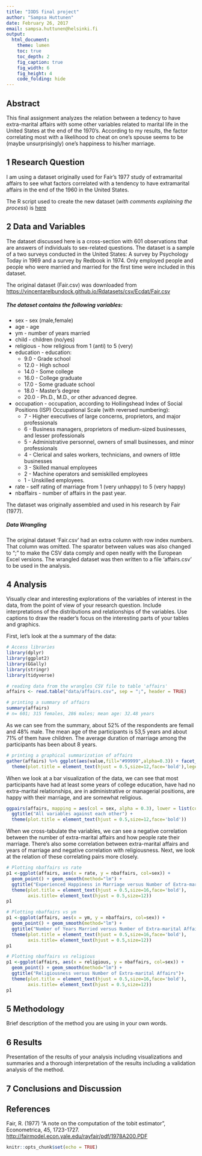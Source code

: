 ```yaml
---
title: "IODS final project"
author: "Sampsa Huttunen"
date: February 26, 2017
email: sampsa.huttunen@helsinki.fi
output:
  html_document:
    theme: lumen
    toc: true
    toc_depth: 2
    fig_caption: true
    fig_width: 6
    fig_height: 4
    code_folding: hide
---
```


## Abstract

This final assignment analyzes the relation between a tedency to have extra-marital affairs with some other variables related to marital life in the United States at the end of the 1970's. According to my results, the factor correlating most with a likelihood to cheat on one's spouse seems to be (maybe unsurprisingly) one's happiness to his/her marriage.  

## 1 Research Question

I am using a dataset originally used for Fair's 1977 study of extramarital affairs to see what factors correlated with a tendency to have extramarital affairs in the end of the 1960 in the United States. 

The R script used to create the new dataset (*with comments explaining the process*) is  [here](https://github.com/huttusam/IODS-final/blob/master/final-assignment.R)

## 2 Data and Variables

The dataset discussed here is a cross-section with 601 observations that are answers of individuals to sex-related questions. The dataset is a sample of a two surveys conducted in the United States: A survey by Psychology Today in 1969 and a survey by Redbook in 1974. Only employed people and people who were married and married for the first time were included in this dataset.

The original dataset (Fair.csv) was downloaded from [https://vincentarelbundock.github.io/Rdatasets/csv/Ecdat/Fair.csv](https://vincentarelbundock.github.io/Rdatasets/csv/Ecdat/Fair.csv)  

##### The dataset contains the following variables:  
* sex - sex (male,female)  
* age - age  
* ym - number of years married
* child - children (no/yes) 
* religious - how religious from 1 (anti) to 5 (very)
* education - education:
  + 9.0 - Grade school  
  + 12.0 - High school
  + 14.0 - Some college
  + 16.0 - College graduate
  + 17.0 - Some graduate school
  + 18.0 - Master's degree
  + 20.0 - Ph.D., M.D., or other advanced degree.
* occupation - occupation, according to Hollingshead Index of Social Positions (ISP) Occupational Scale (with reversed numbering):
  + 7 - Higher executives of large concerns, proprietors, and major professionals  
  + 6 - Business managers, proprietors of medium-sized businesses, and lesser professionals  
  + 5 - Administrative personnel, owners of small businesses, and minor professionals
  + 4 - Clerical and sales workers, technicians, and owners of little businesses
  + 3 - Skilled manual employees
  + 2 - Machine operators and semiskilled employees
  + 1 - Unskilled employees.
* rate - self rating of marriage from 1 (very unhappy) to 5 (very happy)
* nbaffairs - number of affairs in the past year.

The dataset was originally assembled and used in his research by Fair (1977).  

##### Data Wrangling

The original dataset 'Fair.csv' had an extra column with row index numbers. That column was omitted. The sparator between values was also changed to ";" to make the CSV data comply and open neatly with the European Excel versions. The wrangled dataset was then written to a file 'affairs.csv' to be used in the analysis.  

## 4 Analysis

Visually clear and interesting explorations of the variables of interest in the data, from the point of view of your research question. Include interpretations of the distributions and relationships of the variables. Use captions to draw the reader's focus on the interesting parts of your tables and graphics.  

First, let's look at the a summary of the data:

```r
# Access libraries
library(dplyr)
library(ggplot2)
library(GGally)
library(stringr)
library(tidyverse)

# reading data from the wrangles CSV file to table 'affairs'
affairs <- read.table("data/affairs.csv", sep = ";", header = TRUE)

# printing a summary of affairs
summary(affairs)
# n= 601; 315 females, 286 males; mean age: 32.48 years
```

As we can see from the summary, about 52% of the respondents are femail and 48% male. The mean age of the participants is 53,5 years and about 71% of them have children. The average duration of marriage among the participants has been about 8 years.  


```r
# printing a graphical summarization of affairs
gather(affairs) %>% ggplot(aes(value,fill="#99999",alpha=0.3)) + facet_wrap("key", scales = "free") + geom_bar() + ggtitle("Barsplot of all variables") +
  theme(plot.title = element_text(hjust = 0.5,size=12,face='bold'),legend.position="none")
```

When we look at a bar visualization of the data, we can see that most participants have had at least some years of college education, have had no extra-marital relationships, are in administrative or managerial positions, are happy with their marriage, and are somewhat religious.  

```r
ggpairs(affairs, mapping = aes(col = sex, alpha = 0.3), lower = list(combo = wrap("facethist", bins = 20))) +
  ggtitle("All variables against each other") +
  theme(plot.title = element_text(hjust = 0.5,size=12,face='bold'))

```

When we cross-tabulate the variables, we can see a negative correlation between the number of extra-marital affairs and how people rate their marriage. There's also some correlation between extra-marital affairs and years of marriage and negative correlation with religiousness. Next, we look at the relation of these correlating pairs more closely.


```r
# Plotting nbaffairs vs rate
p1 <-ggplot(affairs, aes(x = rate, y = nbaffairs, col=sex)) +
  geom_point() + geom_smooth(method="lm") + 
  ggtitle("Experienced Happiness in Marriage versus Number of Extra-marital Affairs")+
  theme(plot.title = element_text(hjust = 0.5,size=16,face='bold'),
        axis.title= element_text(hjust = 0.5,size=12))
p1
```

```r
# Plotting nbaffairs vs ym
p1 <-ggplot(affairs, aes(x = ym, y = nbaffairs, col=sex)) +
  geom_point() + geom_smooth(method="lm") + 
  ggtitle("Number of Years Married versus Number of Extra-marital Affairs")+
  theme(plot.title = element_text(hjust = 0.5,size=16,face='bold'),
        axis.title= element_text(hjust = 0.5,size=12))
p1
```

```r
# Plotting nbaffairs vs religious
p1 <-ggplot(affairs, aes(x = religious, y = nbaffairs, col=sex)) +
  geom_point() + geom_smooth(method="lm") + 
  ggtitle("Religiousness versus Number of Extra-marital Affairs")+
  theme(plot.title = element_text(hjust = 0.5,size=16,face='bold'),
        axis.title= element_text(hjust = 0.5,size=12))
p1
```

## 5 Methodology

Brief description of the method you are using in your own words.  

## 6 Results

Presentation of the results of your analysis including visualizations and summaries and a thorough interpretation of the results including a validation analysis of the method.  

## 7 Conclusions and Discussion


## References
Fair, R. (1977) "A note on the computation of the tobit estimator", Econometrica, 45, 1723-1727. [http://fairmodel.econ.yale.edu/rayfair/pdf/1978A200.PDF](http://fairmodel.econ.yale.edu/rayfair/pdf/1978A200.PDF)  




```r
knitr::opts_chunk$set(echo = TRUE)
```
